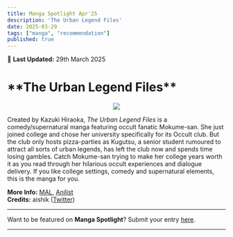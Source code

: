 ```yaml
---
title: Manga Spotlight Apr'25
description: 'The Urban Legend Files'
date: 2025-03-29
tags: ["manga", "recommendation"]
published: true
---
```


📅 **Last Updated:** 29th March 2025

<div style={{marginBottom: '0px', marginTop: '0px'}}>
    <h1>**The Urban Legend Files**</h1>
</div>

<div align="center" style = {{marginTop: '-15px', marginBottom: '-15px'}}>
    <img src="/images/blog/manga-spotlight-apr25/urban-legend-files.webp"/>
</div>

Created by Kazuki Hiraoka, *The Urban Legend Files* is a comedy/supernatural manga featuring occult fanatic Mokume-san. She just joined college and chose her university specifically for its Occult club. But the club only hosts pizza-parties as Kugutsu, a senior student rumoured to attract all sorts of urban legends, has left the club now and spends time losing gambles. Catch Mokume-san trying to make her college years worth it as you read through her hilarious occult experiences and dialogue delivery. If you like college settings, comedy and supernatural elements, this is the manga for you.

**More Info:**
<a href="https://myanimelist.net/manga/176232/Toshi_Densetsu-senpai" target="_blank">MAL</a>,
<a href="https://anilist.co/manga/184390/Toshi-Densetsu-Senpai" target="_blank">Anilist</a> \
**Credits:** aishik
(<a href="https://x.com/nathaishik" target="_blank">Twitter</a>)

<hr className="my-0 mt-2 border-t-2 mb-4" />

Want to be featured on **Manga Spotlight**? Submit your entry <a href="https://bac.moe/MangaSpotlight" target="_blank">here</a>.

<hr className="my-0 mt-2 border-t-2 mb-4" />
